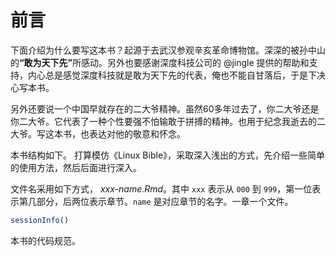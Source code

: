 # 前言 {-}



下面介绍为什么要写这本书？起源于去武汉参观辛亥革命博物馆。深深的被孙中山的**"敢为天下先"**所感动。另外也要感谢深度科技公司的 @jingle 提供的帮助和支持，内心总是感觉深度科技就是敢为天下先的代表，俺也不能自甘落后，于是下决心写本书。

另外还要说一个中国早就存在的二大爷精神。虽然60多年过去了，你二大爷还是你二大爷。它代表了一种个性要强不怕输敢于拼搏的精神。也用于纪念我逝去的二大爷。写这本书，也表达对他的敬意和怀念。

本书结构如下。 打算模仿《Linux Bible》，采取深入浅出的方式，先介绍一些简单的使用方法，然后后面进行深入。


文件名采用如下方式， *xxx-name.Rmd*。其中 `xxx` 表示从 `000` 到 `999`，第一位表示第几部分，后两位表示章节。`name` 是对应章节的名字。一章一个文件。

```r
sessionInfo()
```

本书的代码规范。


